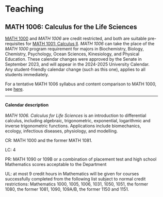 # Teaching {-}

## MATH 1006: Calculus for the Life Sciences {-}

[MATH 1000](https://www.mun.ca/university-calendar/st-johns-campus/faculty-of-science/13/9/) and _MATH 1006_ are credit restricted, and both are suitable pre-requisites for [MATH 1001: Calculus II](https://www.mun.ca/university-calendar/st-johns-campus/faculty-of-science/13/9/). _MATH 1006_ can take the place of the _MATH 1000_ program requirement for majors in Biochemistry, Biology, Chemistry, Psychology, Ocean Sciences, Kinesiology, and Physical Education. These calendar changes were approved by the Senate in September 2023, and will appear in the 2024-2025 University Calendar. Any student-friendly calendar change (such as this one), applies to all students immediately.

For a tentative MATH 1006 syllabus and content comparison to MATH 1000, see [here](https://github.com/ahurford/website/blob/main/MATH_1006.pdf).

---

#### Calendar description {-}

_MATH 1006. Calculus for Life Sciences_ is an introduction to differential calculus, including algebraic, trigonometric, exponential, logarithmic and inverse trigonometric functions. Applications include biomechanics, ecology, infectious diseases, physiology, and modelling.

CR: MATH 1000 and the former MATH 1081.

LC: 4 

PR: MATH 1090 or 109B or a combination of placement test and high school Mathematics scores acceptable to the Department 

UL: at most 9 credit hours in Mathematics will be given for courses successfully completed from the following list subject to normal credit restrictions: Mathematics 1000, 1005, 1006, 1031, 1050, 1051, the former 1080, the former 1081, 1090, 109A/B, the former 1150 and 1151.




